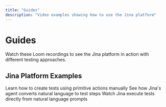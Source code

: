 ```yaml
---
title: "Guides"
description: "Video examples showing how to use the Jina platform"
---
```


# Guides

Watch these Loom recordings to see the Jina platform in action with different testing approaches.

## Jina Platform Examples

<CardGroup cols={2}>
  <Card title="Build a scripted test step by step" href="https://www.loom.com/share/your-loom-id-here">
    Learn how to create tests using primitive actions manually
  </Card>
  <Card title="Build a scripted test with the agent" href="https://www.loom.com/share/your-loom-id-here">
    See how Jina's agent converts natural language to test steps
  </Card>
</CardGroup>

<CardGroup cols={1}>
  <Card title="Run an agentic test based on a prompt" href="https://www.loom.com/share/your-loom-id-here">
    Watch Jina execute tests directly from natural language prompts
  </Card>
</CardGroup>
